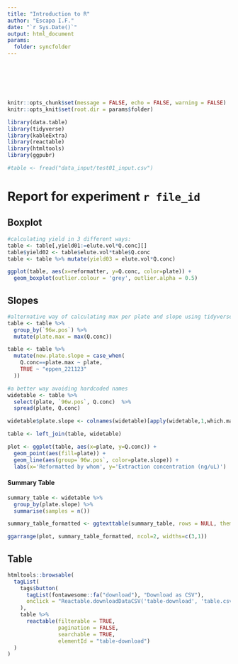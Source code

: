 ```yaml
---
title: "Introduction to R"
author: "Escapa I.F."
date: "`r Sys.Date()`"
output: html_document
params:
  folder: syncfolder
---
```

<br></br> 
<br></br> 

```r
knitr::opts_chunk$set(message = FALSE, echo = FALSE, warning = FALSE)
knitr::opts_knit$set(root.dir = params$folder)
```

```r
library(data.table)
library(tidyverse)
library(kableExtra)
library(reactable)
library(htmltools)
library(ggpubr)
```

```r
#table <- fread("data_input/test01_input.csv")
```

# Report for experiment `r file_id` {.tabset .tabset-fade .tabset-pills}


## Boxplot 

```r
#calculating yield in 3 different ways:
table <- table[,yield01:=elute.vol*Q.conc][]
table$yield02 <- table$elute.vol*table$Q.conc
table <- table %>% mutate(yield03 = elute.vol*Q.conc)
```

```r
ggplot(table, aes(x=reformatter, y=Q.conc, color=plate)) +
  geom_boxplot(outlier.colour = 'grey', outlier.alpha = 0.5)
```

## Slopes

```r
#alternative way of calculating max per plate and slope using tidyverse:
table <- table %>%
  group_by(`96w.pos`) %>%
  mutate(plate.max = max(Q.conc)) 

table <- table %>%
  mutate(new.plate.slope = case_when(
    Q.conc==plate.max ~ plate,
    TRUE ~ "eppen_221123"
  ))
```

```r
#a better way avoiding hardcoded names
widetable <- table %>% 
  select(plate, `96w.pos`, Q.conc)  %>% 
  spread(plate, Q.conc)

widetable$plate.slope <- colnames(widetable)[apply(widetable,1,which.max)]

table <- left_join(table, widetable)
```

```r
plot <- ggplot(table, aes(x=plate, y=Q.conc)) +
  geom_point(aes(fill=plate)) + 
  geom_line(aes(group=`96w.pos`, color=plate.slope)) +
  labs(x='Reformatted by whom', y='Extraction concentration (ng/uL)')
```

#### Summary Table

```r
summary_table <- widetable %>%
  group_by(plate.slope) %>%
  summarise(samples = n())

summary_table_formatted <- ggtexttable(summary_table, rows = NULL, theme = ttheme("blank"))
```

```r
ggarrange(plot, summary_table_formatted, ncol=2, widths=c(3,1))
```

## Table 

```r
htmltools::browsable(
  tagList(
    tags$button(
      tagList(fontawesome::fa("download"), "Download as CSV"),
      onclick = "Reactable.downloadDataCSV('table-download', 'table.csv')"
    ),
    table %>%
      reactable(filterable = TRUE,
                pagination = FALSE,
                searchable = TRUE,
                elementId = "table-download")
  )
)
```